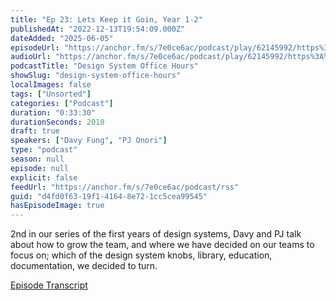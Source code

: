 ```yaml
---
title: "Ep 23: Lets Keep it Goin, Year 1-2"
publishedAt: "2022-12-13T19:54:09.000Z"
dateAdded: "2025-06-05"
episodeUrl: "https://anchor.fm/s/7e0ce6ac/podcast/play/62145992/https%3A%2F%2Fd3ctxlq1ktw2nl.cloudfront.net%2Fstaging%2F2022-11-13%2F302881954-44100-2-ed556bb37a18.m4a"
audioUrl: "https://anchor.fm/s/7e0ce6ac/podcast/play/62145992/https%3A%2F%2Fd3ctxlq1ktw2nl.cloudfront.net%2Fstaging%2F2022-11-13%2F302881954-44100-2-ed556bb37a18.m4a"
podcastTitle: "Design System Office Hours"
showSlug: "design-system-office-hours"
localImages: false
tags: ["Unsorted"]
categories: ["Podcast"]
duration: "0:33:30"
durationSeconds: 2010
draft: true
speakers: ["Davy Fung", "PJ Onori"]
type: "podcast"
season: null
episode: null
explicit: false
feedUrl: "https://anchor.fm/s/7e0ce6ac/podcast/rss"
guid: "d4fd0f63-19f1-4164-8e72-1cc5cea99545"
hasEpisodeImage: true
---
```

2nd in our series of the first years of design systems, Davy and PJ talk about how to grow the team, and where we have decided on our teams to focus on; which of the design system knobs, library, education, documentation, we decided to turn.

[Episode Transcript](https://docs.google.com/document/d/1eBPOj7pQJBKCsc4uWlMM1XwwfTOLiK7Av_qEbwu2F_M/edit?usp=sharing)
